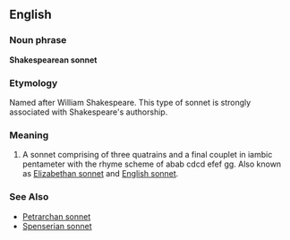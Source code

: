 ==English==

===Noun phrase===
'''Shakespearean sonnet'''

===Etymology===
Named after William Shakespeare. This type of sonnet is strongly associated with Shakespeare's authorship.

===Meaning===
#A sonnet comprising of three quatrains and a final couplet in iambic pentameter with the rhyme scheme of abab cdcd efef gg.  Also known as [[Elizabethan sonnet]] and [[English sonnet]].

===See Also===
*[[Petrarchan sonnet]]
*[[Spenserian sonnet]]